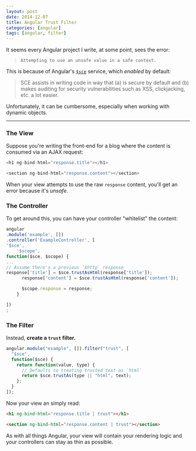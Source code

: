 ```yaml
---
layout: post
date: 2014-12-07
title: Angular Trust Filter
categories: [angular]
tags: [angular, filter]
---
```


It seems every Angular project I write, at some point, sees the error:

> `Attempting to use an unsafe value in a safe context.`

This is because of Angular's [`$sce`][1] service, which _enabled_ by default:

> SCE assists in writing code in way that (a) is secure by default and (b) makes auditing for security vulnerabilities such as XSS, clickjacking, etc. a lot easier.

Unfortunately, it can be cumbersome, especially when working with dynamic objects.

---

### The View

Suppose you're writing the front-end for a blog where the content is consumed via an AJAX request:

```js
<h1 ng-bind-html="response.title"></h1>

<section ng-bind-html="response.content"></section>
```

When your view attempts to use the raw `response` content, you'll get an error
because it's _unsafe_.

### The Controller

To get around this, you can have your controller "whitelist" the content:

```js
angular
.module('example', [])
.controller('ExampleController', [
'$sce',
    '$scope',
function($sce, $scope) {
...
// Assume there's a previous `$http` response
response['title'] = $sce.trustAsHtml(response['title']);
      response['content'] = $sce.trustAsHtml(response['content']);

      $scope.response = response;
    }

])
;
```

### The Filter

Instead, **create a `trust` filter.**

```js
angular.module("example", []).filter("trust", [
  "$sce",
  function($sce) {
    return function(value, type) {
      // Defaults to treating trusted text as `html`
      return $sce.trustAs(type || "html", text);
    };
  }
]);
```

Now your view an simply read:

```html
<h1 ng-bind-html="response.title | trust"></h1>

<section ng-bind-html="response.content | trust"></section>
```

As with all things Angular, your view will contain your rendering logic and your controllers
can stay as thin as possible.

[1]: https://docs.angularjs.org/api/ng/service/$sce
